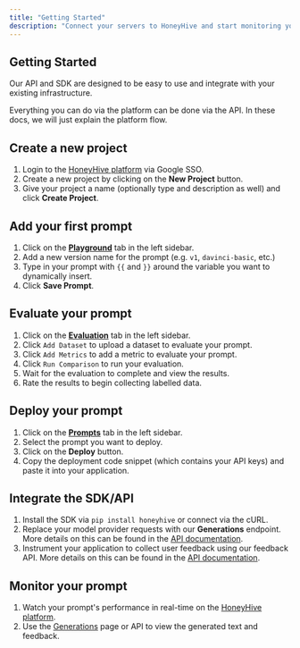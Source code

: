 ```yaml
---
title: "Getting Started"
description: "Connect your servers to HoneyHive and start monitoring your foundation models."
---
```


## Getting Started

Our API and SDK are designed to be easy to use and integrate with your existing infrastructure.

Everything you can do via the platform can be done via the API. In these docs, we will just explain the platform flow.

## Create a new project

1. Login to the [HoneyHive platform](https://app.honeyhive.ai) via Google SSO.
2. Create a new project by clicking on the **New Project** button.
3. Give your project a name (optionally type and description as well) and click **Create Project**.

## Add your first prompt

1. Click on the [**Playground**](https://app.honeyhive.ai/playground) tab in the left sidebar.
2. Add a new version name for the prompt (e.g. `v1`, `davinci-basic`, etc.)
3. Type in your prompt with `{{` and `}}` around the variable you want to dynamically insert.
4. Click **Save Prompt**.

## Evaluate your prompt

1. Click on the [**Evaluation**](https://app.honeyhive.ai/evaluate) tab in the left sidebar.
2. Click `Add Dataset` to upload a dataset to evaluate your prompt.
3. Click `Add Metrics` to add a metric to evaluate your prompt.
4. Click `Run Comparison` to run your evaluation.
5. Wait for the evaluation to complete and view the results.
6. Rate the results to begin collecting labelled data.

## Deploy your prompt

1. Click on the [**Prompts**](https://app.honeyhive.ai/prompts) tab in the left sidebar.
2. Select the prompt you want to deploy.
3. Click on the **Deploy** button.
4. Copy the deployment code snippet (which contains your API keys) and paste it into your application.

## Integrate the SDK/API

1. Install the SDK via `pip install honeyhive` or connect via the cURL.
2. Replace your model provider requests with our **Generations** endpoint. More details on this can be found in the [API documentation](/api-reference/generations).
3. Instrument your application to collect user feedback using our feedback API. More details on this can be found in the [API documentation](/api-reference/feedback).

## Monitor your prompt

1. Watch your prompt's performance in real-time on the [HoneyHive platform](https://app.honeyhive.ai/dashboard).
2. Use the [Generations](https://app.honeyhive.ai/datasets/generations) page or API to view the generated text and feedback.